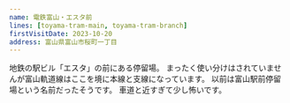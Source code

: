 ```yaml
---
name: 電鉄富山・エスタ前
lines: [toyama-tram-main, toyama-tram-branch]
firstVisitDate: 2023-10-20
address: 富山県富山市桜町一丁目
---
```



地鉄の駅ビル「エスタ」の前にある停留場。
まったく使い分けはされていませんが富山軌道線はここを境に本線と支線になっています。
以前は富山駅前停留場という名前だったそうです。
車道と近すぎて少し怖いです。

